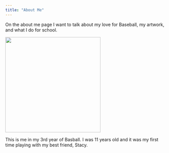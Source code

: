 ```yaml
---
title: "About Me"
---
```


On the about me page I want to talk about my love for Baseball, my artwork, and what I do for school.

![](pics/BaseballYear3.JPG){width="300"}

This is me in my 3rd year of Basball. I was 11 years old and it was my first time playing with my best friend, Stacy.
